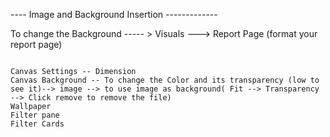 ---- Image and Background Insertion -------------


To change the Background ----- > Visuals ---> Report Page (format your report page)

```

Canvas Settings -- Dimension
Canvas Background -- To change the Color and its transparency (low to see it)--> image --> to use image as background( Fit --> Transparency --> Click remove to remove the file)
Wallpaper 
Filter pane
Filter Cards 

```